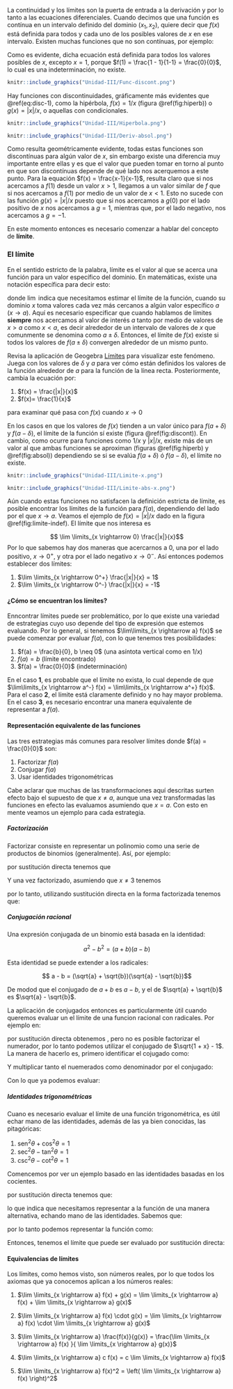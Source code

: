 La continuidad y los límites son la puerta de entrada a la derivación y por lo tanto a las ecuaciones diferenciales. Cuando decimos que una función es contínua en un intervalo definido del dominio $(x_1, x_2)$, quiere decir que $f(x)$ está definida para todos y cada uno de los posibles valores de $x$ en ese intervalo. Existen muchas funciones que no son contínuas, por ejemplo:

\begin{equation}
    f(x) = \frac{x - 1}{x - 1} (\#eq:disc-1)
\end{equation}

Como es evidente, dicha ecuación está definida para todos los valores posibles de $x$, excepto $x = 1$, porque $f(1) = \frac{1 - 1}{1-1} = \frac{0}{0}$, lo cual es una indeterminación, no existe.

```r
knitr::include_graphics("Unidad-III/Func-discont.png")
```

Hay funciones con discontinuidades, gráficamente más evidentes que \@ref(eq:disc-1), como la hipérbola, $f(x) = 1/x$ (figura \@ref(fig:hiperb)) o $g(x) = |x|/x$, o aquellas con condicionales.

```r
knitr::include_graphics("Unidad-III/Hiperbola.png")
```

```r
knitr::include_graphics("Unidad-III/Deriv-absol.png")
```

Como resulta geométricamente evidente, todas estas funciones son discontínuas para algún valor de $x$, sin embargo existe una diferencia muy importante entre ellas y es que el valor que pueden tomar en torno al punto en que son discontínuas depende de qué lado nos acerquemos a este punto. Para la equación $f(x) = \frac{x-1}{x-1}$, resulta claro que si nos acercamos a $f(1)$ desde un valor $x>1$, llegamos a un valor similar de $f$ que si nos acercamos a $f(1)$ por medio de un valor de $x < 1$. Esto no sucede con las función $g(x) = |x|/x$ puesto que si nos acercamos a $g(0)$ por el lado positivo de $x$ nos acercamos a $g = 1$, mientras que, por el lado negativo, nos acercamos a $g = -1$. 

En este momento entonces es necesario comenzar a hablar del concepto de **límite**. 

### El límite

En el sentido estricto de la palabra, límite es el valor al que se acerca una función para un valor específico del dominio. En matemáticas, existe una notación específica para decir esto:

\begin{equation}
\lim \limits_{x \rightarrow a} x + 1
\end{equation}

donde $\lim$ indica que necesitamos estimar el límite de la función, cuando su dominio $x$ toma valores cada vez más cercanos a algún valor específico $a$ ($x \rightarrow a$). Aquí es necesario especificar que cuando hablamos de límites **siempre** nos acercamos al valor de interés $a$ tanto por medio de valores de $x>a$ como $x<a$, es decir alrededor de un intervalo de valores de $x$ que comunmente se denomina como $a \pm \delta$. Entonces, el límite de $f(x)$ existe si todos los valores de $f(a \pm \delta)$ convergen alrededor de un mismo punto. 

Revisa la aplicación de Geogebra [Límites](https://www.geogebra.org/classic/b76f7gpx) para visualizar este fenómeno. Juega con los valores de $\delta$ y $a$ para ver cómo están definidos los valores de la función alrededor de $a$ para la función de la línea recta. Posteriormente, cambia la ecuación por:

1. $f(x) = \frac{|x|}{x}$
2. $f(x)= \frac{1}{x}$

para examinar qué pasa con $f(x)$ cuando $x \rightarrow 0$

En los casos en que los valores de $f(x)$ tienden a un valor único para $f(a + \delta)$ y $f(a - \delta)$, el límite de la función sí existe (figura \@ref(fig:discont)). En cambio, como ocurre para funciones como $1/x$ y $|x|/x$, existe más de un valor al que ambas funciones se aproximan (figuras \@ref(fig:hiperb) y \@ref(fig:absol)) dependiendo se si se evalúa $f(a + \delta)$ ó $f(a - \delta)$, el límite no existe.

```r
knitr::include_graphics("Unidad-III/Limite-x.png")
```


```r
knitr::include_graphics("Unidad-III/Limite-abs-x.png")
```

Aún cuando estas funciones no satisfacen la definición estricta de límite, es posible encontrar los límites de la función para $f(a)$, dependiendo del lado por el que $x \rightarrow a$. Veamos el ejemplo de $f(x) = |x|/x$ dado en la figura \@ref(fig:limite-indef). El límite que nos interesa es

$$ \lim \limits_{x \rightarrow 0} \frac{|x|}{x}$$
Por lo que sabemos hay dos maneras que acercarnos a $0$, una por el lado positivo, $x \rightarrow 0^{+}$, y otra por el lado negativo $x \rightarrow 0^-$. Así entonces podemos establecer dos límites:

1. $\lim \limits_{x \rightarrow 0^+} \frac{|x|}{x} = 1$
2. $\lim \limits_{x \rightarrow 0^-} \frac{|x|}{x} = -1$

#### ¿Cómo se encuentran los límites?

Enncontrar límites puede ser problemático, por lo que existe una variedad de estrategias cuyo uso depende del tipo de expresión que estemos evaluando. Por lo general, si tenemos $\lim\limits_{x \rightarrow a} f(x)$ se puede comenzar por evaluar $f(a)$, con lo que tenemos tres posibilidades:

1. $f(a) = \frac{b}{0}, b \neq 0$ (una asíntota vertical como en $1/x$)
2. $f(a) = b$ (límite encontrado)
3. $f(a) = \frac{0}{0}$ (indeterminación)

En el caso **1**, es probable que el límite no exista, lo cual depende de que $\lim\limits_{x \rightarrow a^-} f(x) = \lim\limits_{x \rightarrow a^+} f(x)$. Para el caso **2**, el límite está claramente definido y no hay mayor problema. En el caso **3**, es necesario encontrar una manera equivalente de representar a $f(a)$.

#### Representación equivalente de las funciones

Las tres estrategias más comunes para resolver límites donde $f(a) = \frac{0}{0}$ son:

1. Factorizar $f(a)$
2. Conjugar $f(a)$
3. Usar identidades trigonométricas

Cabe aclarar que muchas de las transformaciones aquí descritas surten efecto bajo el supuesto de que $x \neq a$, aunque una vez transformadas las funciones en efecto las evaluamos asumiendo que $x = a$. Con esto en mente veamos un ejemplo para cada estrategia.

##### Factorización

Factorizar consiste en representar un polinomio como una serie de productos de binomios (generalmente). Así, por ejemplo:

\begin{equation}
    \lim \limits_{x \rightarrow -3} \frac{x^2 + x -6}{x + 3}
\end{equation}

por sustitución directa tenemos que

\begin{equation}
\frac{(-3)^2 - 3 - 6}{-3 + 3} = \frac{0}{0}
\end{equation}
 
 Y una vez factorizado, asumiendo que $x \neq 3$ tenemos
 
 \begin{equation}
 \frac{x^2 + x - 6}{x + 3} = \frac{(x + 3)(x - 2)}{x + 3} = x-2
 \end{equation}

por lo tanto, utilizando sustitución directa en la forma factorizada tenemos que:

\begin{equation}
 \lim\limits_{x \rightarrow 3} x - 2 = - 3 - 2 = -5
\end{equation}

##### Conjugación racional

Una expresión conjugada de un binomio está basada en la identidad:

$$ a^2 - b^2 =(a + b)(a - b)$$

Esta identidad se puede extender a los radicales:

$$ a - b = (\sqrt{a} + \sqrt{b})(\sqrt{a} - \sqrt{b})$$

De modod que el conjugado de $a + b$ es $a-b$, y el de $\sqrt{a} + \sqrt{b}$ es $\sqrt{a} - \sqrt{b}$.

La aplicación de conjugados entonces es particularmente útil cuando queremos evaluar un el límite de una funcion racional con radicales. Por ejemplo en:

\begin{equation}
\lim \limits_{x \rightarrow 0} \frac{\sqrt{1 + x}-1}{x}
\end{equation}

por sustitución directa obtenemos \frac{0}{0}, pero no es posible factorizar el numerador, por lo tanto podemos utilizar el conjugado de $\sqrt{1 + x} - 1$. La manera de hacerlo es, primero identificar el cojugado como:

\begin{equation}
    \sqrt{1 + x} + 1
\end{equation}

Y multiplicar tanto el nuemerados como denominador por el conjugado:

\begin{equation}
  \frac{\sqrt{1 + x}-1}{x} \cdot  \frac{\sqrt{1 + x} + 1}{\sqrt{1 + x} + 1} = \frac{1 + x-1}{x(\sqrt{1 + x} + 1)} = \frac{1}{\sqrt{1 + x} + 1}
\end{equation}

Con lo que ya podemos evaluar:

\begin{equation}
\lim\limits_{x \rightarrow 0} \frac{1}{\sqrt{1 + x} + 1} = \frac{1}{1 + 1} = \frac{1}{2}
\end{equation}

##### Identidades trigonométricas

Cuano es necesario evaluar el límite de una función trigonométrica, es útil echar mano de las identidades, además de las ya bien conocidas, las pitagóricas:

1. $\mathrm{sen}^2 \theta + \cos^2 \theta = 1$ 
2. $\sec^2 \theta - \tan^2 \theta = 1$
3. $\csc^2 \theta  - \cot^2 \theta = 1$

Comencemos por ver un ejemplo basado en las identidades basadas en los cocientes.

\begin{equation}
\lim \limits_{x \rightarrow 0} \frac{3x \tan x}{\mathrm{sen}x}
\end{equation}

por sustitución directa tenemos que:

\begin{equation}
\frac{3(0)\tan 0}{\mathrm{sen} 0} = \frac{0}{0}
\end{equation}

lo que indica que necesitamos representar a la función de una manera alternativa, echando mano de las identidades. Sabemos que:

\begin{equation}
\tan \theta = \frac{\mathrm{sen} \theta}{\cos \theta}
\end{equation}

por lo tanto podemos representar la función como:

\begin{equation}
\frac{3x \tan x}{\mathrm{sen}x} = \frac{3x \mathrm{sen} x}{\cos^2 x} = \frac{3x}{\cos x}
\end{equation}

Entonces, tenemos el límite que puede ser evaluado por sustitución directa:

\begin{equation}
\lim \limits_{x \rightarrow 0} \frac{3x}{\cos x} = \frac{3(0)}{\cos 0} = \frac{0}{1} = 0
\end{equation}

#### Equivalencias de límites

Los límites, como hemos visto, son números reales, por lo que todos los axiomas que ya conocemos aplican a los números reales:

1. $\lim \limits_{x \rightarrow a} f(x) + g(x) = \lim \limits_{x \rightarrow a} f(x) + \lim \limits_{x \rightarrow a} g(x)$

2. $\lim \limits_{x \rightarrow a} f(x) \cdot g(x) = \lim \limits_{x \rightarrow a} f(x) \cdot \lim \limits_{x \rightarrow a} g(x)$

3. $\lim \limits_{x \rightarrow a} \frac{f(x)}{g(x)} = \frac{\lim \limits_{x \rightarrow a} f(x) }{ \lim \limits_{x \rightarrow a} g(x)}$

4. $\lim \limits_{x \rightarrow a} c f(x) = c \lim \limits_{x \rightarrow a} f(x)$

5. $\lim \limits_{x \rightarrow a} f(x)^2 = \left( \lim \limits_{x \rightarrow a} f(x) \right)^2$